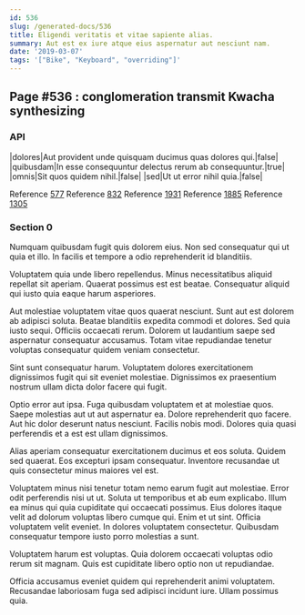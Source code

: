 ```yaml
---
id: 536
slug: /generated-docs/536
title: Eligendi veritatis et vitae sapiente alias.
summary: Aut est ex iure atque eius aspernatur aut nesciunt nam.
date: '2019-03-07'
tags: '["Bike", "Keyboard", "overriding"]'
---
```


## Page #536 : conglomeration transmit Kwacha synthesizing
### API

|dolores|Aut provident unde quisquam ducimus quas dolores qui.|false|
|quibusdam|In esse consequuntur delectus rerum ab consequuntur.|true|
|omnis|Sit quos quidem nihil.|false|
|sed|Ut ut error nihil quia.|false|

Reference [577](/577)
Reference [832](/832)
Reference [1931](/1931)
Reference [1885](/1885)
Reference [1305](/1305)


### Section 0
Numquam quibusdam fugit quis dolorem eius. Non sed consequatur qui ut quia et illo. In facilis et tempore a odio reprehenderit id blanditiis.
 Voluptatem quia unde libero repellendus. Minus necessitatibus aliquid repellat sit aperiam. Quaerat possimus est est beatae. Consequatur aliquid qui iusto quia eaque harum asperiores.
 Aut molestiae voluptatem vitae quos quaerat nesciunt. Sunt aut est dolorem ab adipisci soluta. Beatae blanditiis expedita commodi et dolores.
Sed quia iusto sequi. Officiis occaecati rerum. Dolorem ut laudantium saepe sed aspernatur consequatur accusamus. Totam vitae repudiandae tenetur voluptas consequatur quidem veniam consectetur.
 Sint sunt consequatur harum. Voluptatem dolores exercitationem dignissimos fugit qui sit eveniet molestiae. Dignissimos ex praesentium nostrum ullam dicta dolor facere qui fugit.
 Optio error aut ipsa. Fuga quibusdam voluptatem et at molestiae quos. Saepe molestias aut ut aut aspernatur ea.
Dolore reprehenderit quo facere. Aut hic dolor deserunt natus nesciunt. Facilis nobis modi. Dolores quia quasi perferendis et a est est ullam dignissimos.
 Alias aperiam consequatur exercitationem ducimus et eos soluta. Quidem sed quaerat. Eos excepturi ipsam consequatur. Inventore recusandae ut quis consectetur minus maiores vel est.
 Voluptatem minus nisi tenetur totam nemo earum fugit aut molestiae. Error odit perferendis nisi ut ut. Soluta ut temporibus et ab eum explicabo. Illum ea minus qui quia cupiditate qui occaecati possimus.
Eius dolores itaque velit ad dolorum voluptas libero cumque qui. Enim et ut sint. Officia voluptatem velit eveniet. In dolores voluptatem consectetur. Quibusdam consequatur tempore iusto porro molestias a sunt.
 Voluptatem harum est voluptas. Quia dolorem occaecati voluptas odio rerum sit magnam. Quis est cupiditate libero optio non ut repudiandae.
 Officia accusamus eveniet quidem qui reprehenderit animi voluptatem. Recusandae laboriosam fuga sed adipisci incidunt iure. Ullam possimus quia.
